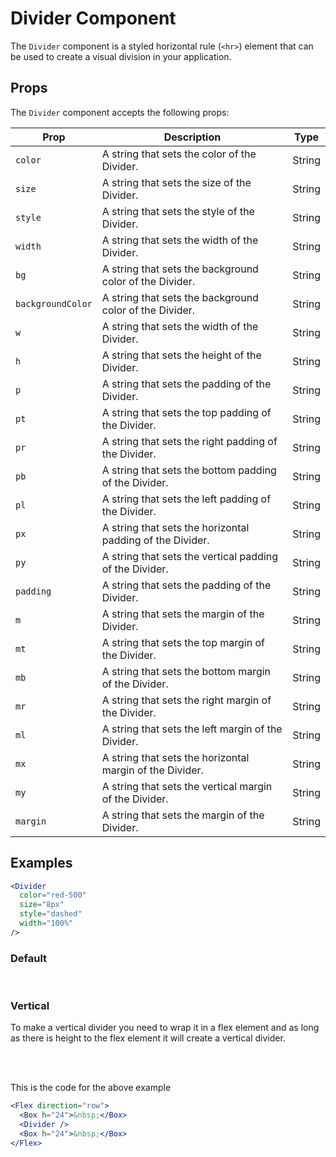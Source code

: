 
# Divider Component

The `Divider` component is a styled horizontal rule (`<hr>`) element that can be used to create a visual division in your application.

## Props

The `Divider` component accepts the following props:

| Prop              | Description                                               | Type   |
|-------------------|-----------------------------------------------------------|--------|
| `color`           | A string that sets the color of the Divider.              | String |
| `size`            | A string that sets the size of the Divider.               | String |
| `style`           | A string that sets the style of the Divider.              | String |
| `width`           | A string that sets the width of the Divider.              | String |
| `bg`              | A string that sets the background color of the Divider.   | String |
| `backgroundColor` | A string that sets the background color of the Divider.   | String |
| `w`               | A string that sets the width of the Divider.              | String |
| `h`               | A string that sets the height of the Divider.             | String |
| `p`               | A string that sets the padding of the Divider.            | String |
| `pt`              | A string that sets the top padding of the Divider.        | String |
| `pr`              | A string that sets the right padding of the Divider.      | String |
| `pb`              | A string that sets the bottom padding of the Divider.     | String |
| `pl`              | A string that sets the left padding of the Divider.       | String |
| `px`              | A string that sets the horizontal padding of the Divider. | String |
| `py`              | A string that sets the vertical padding of the Divider.   | String |
| `padding`         | A string that sets the padding of the Divider.            | String |
| `m`               | A string that sets the margin of the Divider.             | String |
| `mt`              | A string that sets the top margin of the Divider.         | String |
| `mb`              | A string that sets the bottom margin of the Divider.      | String |
| `mr`              | A string that sets the right margin of the Divider.       | String |
| `ml`              | A string that sets the left margin of the Divider.        | String |
| `mx`              | A string that sets the horizontal margin of the Divider.  | String |
| `my`              | A string that sets the vertical margin of the Divider.    | String |
| `margin`          | A string that sets the margin of the Divider.             | String |



## Examples

<Divider
  color="red-500"
  size="8px"
  style="dashed"
  width="100%"
  my="4"
/>

```jsx
<Divider
  color="red-500"
  size="8px"
  style="dashed"
  width="100%"
/>
```

### Default
<br />
<Divider />

### Vertical

To make a vertical divider you need to wrap it in a flex element and as long as there is height to the flex element it will create a vertical divider.

<br />
<Flex direction="row">
  <Box h="24">&nbsp;</Box>
  <Divider />
  <Box h="24">&nbsp;</Box>
</Flex>
<br />

This is the code for the above example

```jsx
<Flex direction="row">
  <Box h="24">&nbsp;</Box>
  <Divider />
  <Box h="24">&nbsp;</Box>
</Flex>
```
